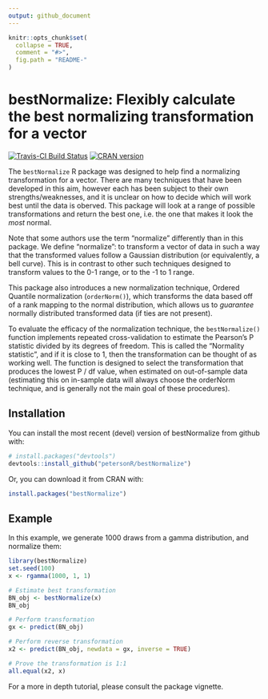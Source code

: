 ```yaml
---
output: github_document
---
```


<!-- README.md is generated from README.Rmd. Please edit that file -->

```r
knitr::opts_chunk$set(
  collapse = TRUE,
  comment = "#>",
  fig.path = "README-"
)
```


# bestNormalize: Flexibly calculate the best normalizing transformation for a vector

[![Travis-CI Build Status](https://travis-ci.org/petersonR/bestNormalize.svg?branch=master)](https://travis-ci.org/petersonR/bestNormalize)
[![CRAN version](http://www.r-pkg.org/badges/version/bestNormalize)](https://cran.r-project.org/package=bestNormalize)

The `bestNormalize` R package was designed to help find a normalizing transformation for a vector. There are many techniques that have been developed in this aim, however each has been subject to their own strengths/weaknesses, and it is unclear on how to decide which will work best until the data is oberved. This package will look at a range of possible transformations and return the best one, i.e. the one that makes it look the *most* normal. 

Note that some authors use the term "normalize" differently than in this package. We define "normalize": to transform a vector of data in such a way that the transformed values follow a Gaussian distribution (or equivalently, a bell curve). This is in contrast to other such techniques designed to transform values to the 0-1 range, or to the -1 to 1 range. 

This package also introduces a new normalization technique, Ordered Quantile normalization (`orderNorm()`), which transforms the data based off of a rank mapping to the normal distribution, which allows us to *guarantee* normally distributed transformed data (if ties are not present). 

To evaluate the efficacy of the normalization technique, the `bestNormalize()` function implements repeated cross-validation to estimate the Pearson's P statistic divided by its degrees of freedom. This is called the "Normality statistic", and if it is close to 1, then the transformation can be thought of as working well. The function is designed to select the transformation that produces the lowest P / df value, when estimated on out-of-sample data (estimating this on in-sample data will always choose the orderNorm technique, and is generally not the main goal of these procedures). 

## Installation

You can install the most recent (devel) version of bestNormalize from github with:

```r
# install.packages("devtools")
devtools::install_github("petersonR/bestNormalize")
```

Or, you can download it from CRAN with:

```r
install.packages("bestNormalize")
```

## Example

In this example, we generate 1000 draws from a gamma distribution, and normalize them:

```r
library(bestNormalize)
set.seed(100)
x <- rgamma(1000, 1, 1)

# Estimate best transformation
BN_obj <- bestNormalize(x)
BN_obj

# Perform transformation
gx <- predict(BN_obj)

# Perform reverse transformation
x2 <- predict(BN_obj, newdata = gx, inverse = TRUE)

# Prove the transformation is 1:1
all.equal(x2, x)

```

For a more in depth tutorial, please consult the package vignette.
